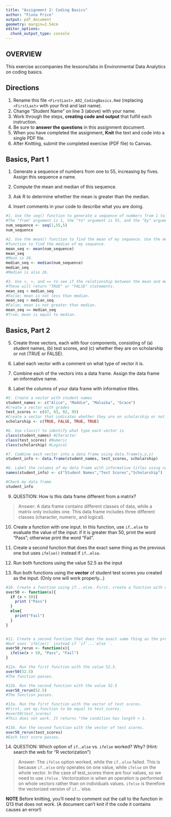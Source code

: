 ```yaml
---
title: "Assignment 2: Coding Basics"
author: "Fiona Price"
output: pdf_document
geometry: margin=2.54cm
editor_options: 
  chunk_output_type: console
---
```


## OVERVIEW

This exercise accompanies the lessons/labs in Environmental Data Analytics on coding basics.

## Directions

1.  Rename this file `<FirstLast>_A02_CodingBasics.Rmd` (replacing `<FirstLast>` with your first and last name).
2.  Change "Student Name" on line 3 (above) with your name.
3.  Work through the steps, **creating code and output** that fulfill each instruction.
4.  Be sure to **answer the questions** in this assignment document.
5.  When you have completed the assignment, **Knit** the text and code into a single PDF file.
6.  After Knitting, submit the completed exercise (PDF file) to Canvas.

## Basics, Part 1

1.  Generate a sequence of numbers from one to 55, increasing by fives. Assign this sequence a name.

2.  Compute the mean and median of this sequence.

3.  Ask R to determine whether the mean is greater than the median.

4.  Insert comments in your code to describe what you are doing.

```r
#1. Use the seq() function to generate a sequence of numbers from 1 to 55. 
#The "from" argument is 1, the "to" argument is 55, and the "by" argument is 5.
num_sequence <- seq(1,55,5)
num_sequence

#2. Use the mean() function to find the mean of my sequence. Use the median() 
#function to find the median of my sequence.
mean_seq <- mean(num_sequence)
mean_seq
#Mean is 26.
median_seq <- median(num_sequence)
median_seq
#Median is also 26. 

#3. Use <, >, and == to see if the relationship between the mean and median. 
#These will return "TRUE" or "FALSE" statements.
mean_seq < median_seq
#False; mean is not less than median.
mean_seq > median_seq
#False; mean is not greater than median.
mean_seq == median_seq
#True; mean is equal to median.

```

## Basics, Part 2

5.  Create three vectors, each with four components, consisting of (a) student 
names, (b) test scores, and (c) whether they are on scholarship or not 
(TRUE or FALSE).

6.  Label each vector with a comment on what type of vector it is.

7.  Combine each of the vectors into a data frame. Assign the data frame an 
informative name.

8.  Label the columns of your data frame with informative titles.

```r
#5. Create a vector with student names
student_names <- c("Alice", "Maddie", "Malaika", "Grace")
#Create a vector with grades
test_scores <- c(87, 83, 92, 95)
#Create a vector that indicates whether they are on scholarship or not
scholarship <- c(TRUE, FALSE, TRUE, TRUE)

#6. Use class() to identify what type each vector is
class(student_names) #Character 
class(test_scores) #Numeric 
class(scholarship) #Logical

#7. Combine each vector into a data frame using data.frame(x,y,z)
student_info <- data.frame(student_names, test_scores, scholarship)

#8. Label the columns of my data frame with informative titles using names(). 
names(student_info) <- c("Student Names","Test Scores","Scholarship")

#Check my data frame
student_info

```

9.  QUESTION: How is this data frame different from a matrix?

> Answer: A data frame contains different classes of data, while a matrix only 
includes one. This data frame includes three different classes 
(character, numeric, and logical).

10. Create a function with one input. In this function, use `if`...`else` to 
evaluate the value of the input: if it is greater than 50, print the word 
"Pass"; otherwise print the word "Fail". 

11. Create a second function that does the exact same thing as the previous one 
but uses `ifelse()` instead if `if`...`else `. 

12. Run both functions using the value 52.5 as the input

13. Run both functions using the **vector** of student test scores you created 
as the input. (Only one will work properly...)

```r
#10. Create a function using if...else. First, create a function with one input.
over50 <- function(x){
  if (x > 50){
    print ("Pass")
  }
  else{
    print("Fail")
  }
}


#11. Create a second function that does the exact same thing as the previous one 
#but uses `ifelse()` instead if `if`...`else `.
over50_rerun <- function(x){
  ifelse(x > 50, "Pass", "Fail")
}

#12a. Run the first function with the value 52.5.
over50(52.5)
#The function passes.

#12b. Run the second function with the value 52.5
over50_rerun(52.5)
#The function passes.

#13a. Run the first function with the vector of test scores. 
#First, set my.function to be equal to test_scores.
#over50(test_scores)
#This does not work. It returns "the condition has length > 1. 

#13b. Run the second function with the vector of test scores. 
over50_rerun(test_scores)
#Each test score passes.
```

14. QUESTION: Which option of `if`...`else` vs. `ifelse` worked? Why? 
(Hint: search the web for "R vectorization")

> Answer: The `ifelse` option worked, while the `if`...`else` failed. This is 
because `if`...`else` only operates on one value, while `ifelse` on the whole 
vector. In the case of test_scores there are four values, so we need to use 
`ifelse` . Vectorization is when an operation is performed on whole vectors 
rather than on individuals values. `ifelse` is therefore the vectorized version 
of `if`...`else. 

**NOTE** Before knitting, you'll need to comment out the call to the function 
in Q13 that does not work. (A document can't knit if the code it contains causes 
an error!)